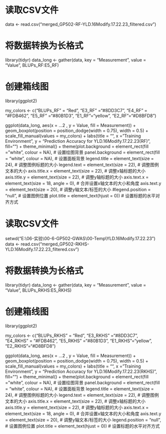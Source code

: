 
# 读取CSV文件

data <- read.csv("merged_GP502-RF-YLD.16Modify.17.22.23_filtered.csv")

# 将数据转换为长格式
library(tidyr)
data_long <- gather(data, key = "Measurement", value = "Value", BLUPs_RF:E5_RF)

# 创建箱线图
library(ggplot2)

my_colors <- c("BLUPs_RF" = "Red", "E3_RF" ="#8DD3C7", "E4_RF" = "#FDB462", "E5_RF" ="#80B1D3", "E1_RF"="yellow", "E2_RF"="#D8BFD8")

ggplot(data_long, aes(x = ...2
, y = Value, fill = Measurement)) +
  geom_boxplot(position = position_dodge(width = 0.75), width = 0.5) +
  scale_fill_manual(values = my_colors) +
  labs(title = "",
       x = "Training Environment", y = "Prediction Accuracy for YLD.16Modify.17.22.23(RF)", fill="") +
  theme_minimal() +
  theme(plot.background = element_rect(fill = "white", colour = NA),   # 设置绘图背景
        panel.background = element_rect(fill = "white", colour = NA),  # 设置面板背景
        legend.title = element_text(size = 24),       # 调整图例标题的大小
        legend.text = element_text(size = 22),        # 调整图例文本的大小
        axis.title.x = element_text(size = 22),       # 调整x轴标题的大小
        axis.title.y = element_text(size = 22),       # 调整y轴标题的大小
        axis.text.x = element_text(size = 18, angle = 0), # 合并设置x轴文本的大小和角度
        axis.text.y = element_text(size = 20),        # 调整y轴文本/标签的大小
        #legend.position = "null",                    # 设置图例位置
        plot.title = element_text(hjust = 0))         # 设置标题的水平对齐方式
        
        

# 读取CSV文件
setwd("E:\\06-实验\\00-6-GP502-GWAS\\00-Temp\\YLD.16Modify.17.22.23")
data <- read.csv("merged_GP502-RKHS-YLD.16Modify.17.22.23_filtered.csv")

# 将数据转换为长格式
library(tidyr)
data_long <- gather(data, key = "Measurement", value = "Value", BLUPs_RKHS:E5_RKHS)

# 创建箱线图
library(ggplot2)

my_colors <- c("BLUPs_RKHS" = "Red", "E3_RKHS" ="#8DD3C7", "E4_RKHS" = "#FDB462", "E5_RKHS" ="#80B1D3", "E1_RKHS"="yellow", "E2_RKHS"="#D8BFD8")

ggplot(data_long, aes(x = ...2
, y = Value, fill = Measurement)) +
  geom_boxplot(position = position_dodge(width = 0.75), width = 0.5) +
  scale_fill_manual(values = my_colors) +
  labs(title = "",
       x = "Training Environment", y = "Prediction Accuracy for YLD.16Modify.17.22.23(RKHS)", fill="") +
  theme_minimal() +
  theme(plot.background = element_rect(fill = "white", colour = NA),   # 设置绘图背景
        panel.background = element_rect(fill = "white", colour = NA),  # 设置面板背景
        legend.title = element_text(size = 24),       # 调整图例标题的大小
        legend.text = element_text(size = 22),        # 调整图例文本的大小
        axis.title.x = element_text(size = 22),       # 调整x轴标题的大小
        axis.title.y = element_text(size = 22),       # 调整y轴标题的大小
        axis.text.x = element_text(size = 18, angle = 0), # 合并设置x轴文本的大小和角度
        axis.text.y = element_text(size = 20),        # 调整y轴文本/标签的大小
        legend.position = "null",                    # 设置图例位置
        plot.title = element_text(hjust = 0))         # 设置标题的水平对齐方式
        